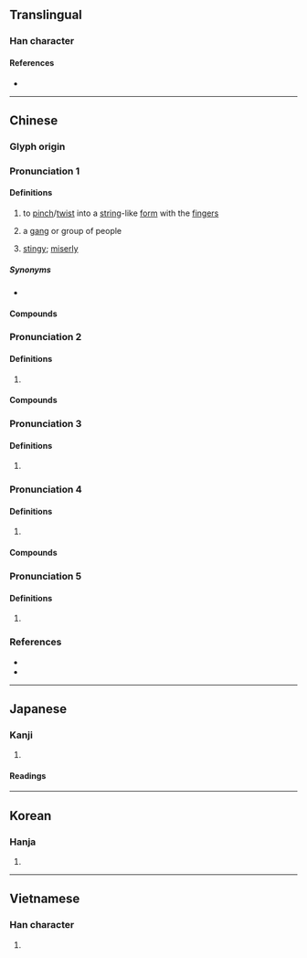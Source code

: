 {{also|撚}}
{{character info/new}}
==Translingual==

===Han character===
{{Han char|rn=64|rad=手|as=08|sn=11|four=58032|canj=QOIP|ids=⿰扌念}}

====References====
* {{Han ref|kx=0435.300|dkj=12222|dj=0785.120|hdz=31901.030|uh=637B|ud=25467|bh=B1C9|bd=45513}}

----

==Chinese==
{{attention|zh|please check}}
{{attention|zh|←→撚?}}
{{attention|nan|liàm}}
{{attn|ltc}}{{attn|och|Middle+Old Chinese needs to be distributed}}

===Glyph origin===
{{Han etym}}

===Pronunciation 1===
{{zh-forms}}
{{zh-pron
|m=niǎn
|c=nim2,nim5
|mn=liàm
|cat=n
}}

====Definitions====
{{zh-hanzi}}

# to [[pinch]]/[[twist]] into a [[string]]-like [[form]] with the [[finger]]s
# {{lb|zh|Central Plains Mandarin|synecdoche}} a [[gang]] or group of people
#: {{zh-x|捻軍}}
# {{lb|zh|Quanzhou|_|Hokkien|vulgar}} [[stingy]]; [[miserly]]

=====Synonyms=====
* {{sense|stingy}}
{{zh-syn-saurus|吝嗇}}

====Compounds====
{{zh-der|捻軍|捻子|捻匪|捻匪}}

===Pronunciation 2===
{{zh-forms}}
{{zh-pron
|m=niǎn
|c=nan2
|cat=
}}

====Definitions====
{{zh-hanzi}}

# {{rfdef|zh}}

====Compounds====
{{zh-der|捻線}}

===Pronunciation 3===
{{zh-forms}}
{{zh-pron
|m=niǎn
|c=nim1
|cat=v
}}

====Definitions====
{{zh-hanzi}}

# {{rfdef|zh}}

===Pronunciation 4===
{{zh-forms}}
{{zh-pron
|m=niǎn
|c=nin2
|cat=
}}

====Definitions====
{{zh-hanzi}}

# {{rfdef|zh}}

====Compounds====
{{zh-der|捻死木虱|捻喉}}

===Pronunciation 5===
{{zh-forms}}
{{zh-pron
|m=niē
|c=nip6
|cat=v
}}

====Definitions====
{{zh-hanzi}}

# {{zh-alt-form|捏}}

===References===
* {{R:yue:mfccd}}
* {{R:twedu|A01611}}

----

==Japanese==

===Kanji===
{{ja-kanji|grade=|rs=手08}}

# {{rfdef|ja|sort=手08}}

====Readings====
{{ja-readings
|goon=にょう<ねふ, ねん<ねん<ねむ
|kanon=じょう<でふ, でん<でん<でむ
|kun=ひね-る, ねじ-る<ねぢ-る, よじる
}}

----

==Korean==

===Hanja===
{{ko-hanja|hangeul=[[념]]>[[염]], [[녑]]>[[엽]]|eumhun=|rv=nyeom>yeom, nyeop>yeop|mr=nyŏm>yŏm, nyŏp>yŏp|y=nyem>yem, nyep>yep}}

# {{rfdef|ko|sort=手08}}

----

==Vietnamese==

===Han character===
{{vi-hantu|[[nạm]], [[nắm]], [[ném]], [[niết]], [[niệm]], [[niệp]], [[niêm]], [[núm]]|rs=手08}}

# {{rfdef|vi|sort=手08}}